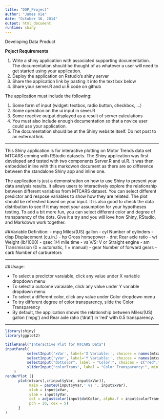 ```yaml
---
title: "DDP_Project"
author: "James Xie"
date: "October 16, 2014"
output: html_document
runtime: shiny
---
```

Developing Data Product

**Poject Requirements**

1. Write a shiny application with associated supporting documentation. The documentation should be thought of as whatever a user will need to get started using your application.
2. Deploy the application on Rstudio's shiny server
3. Share the application link by pasting it into the text box below
4. Share your server.R and ui.R code on github

The application must include the following:

1. Some form of input (widget: textbox, radio button, checkbox, ...)
2. Some operation on the ui input in sever.R
3. Some reactive output displayed as a result of server calculations
4. You must also include enough documentation so that a novice user could use your application.
5. The documentation should be at the Shiny website itself. Do not post to an external link.  

-------------

This Shiny application is for interactive plotting on Motor Trends data set MTCARS coming with RStudio datasets. The Shiny application was first developed and tested with two components Server.R and ui.R. It was then embedded inline with this markdwon document as there are so difference between the standalone Shiny app and inline one. 

The application is just a demonstration on how to use Shiny to present your data analysis results. It allows users to interactively explore the relationship between different variables from MTCARS dataset. You can select different predictor and respose variables to show how they are related. The plot should be refreshed based on your input.  It is also good to check the data distribution to see if it may meet your assumption for your hypotheses testing. To add a bit more fun, you can select different color and degree of transparency of the dots. Give it a try and you will love how Shiny, RStudio, and Markdown work together. 
 
##Variable Definition:
 -  mpg	Miles/(US) gallon
 -  cyl	Number of cylinders
 -  disp	Displacement (cu.in.)
 -  hp	  Gross horsepower
 -  drat	Rear axle ratio
 -  wt 	Weight (lb/1000)
 -  qsec	1/4 mile time
 -  vs	  V/S: V or Straight engine
 -  am	 Transmission (0 = automatic, 1 = manual)
 -  gear	Number of forward gears
 -  carb	Number of carburetors
 
------------------

##Usage:

 -  To select a predictor varaiable, click any value under X variable dropdown menu
 -  To select a outcome varaiable, click any value under Y variable dropdown menu 
 -  To select a different color, click any value under Color dropdown menu 
 -  To try different degree of color transparency, slide the Color Transparency
 -  By default, the application shows the relationship between Miles/(US) gallon ('mpg') and Rear axle ratio ('drat') in 'red' with 0.5 transparency. 
 
--------------------------

```r
library(shiny)
library(ggplot2)

titlePanel("Interactive Plot for MTCARS Data")
inputPanel(
          selectInput('xVar', label='X Variable:', choices = names(mtcars), selected=names(mtcars)[[1]], width=160),
          selectInput('yVar', label='Y Variable:', choices = names(mtcars), selected=names(mtcars)[[5]], width=160),
          selectInput("dotColor", label = "Color:", choices = c("red","green","blue","yellow"), selected = "red", width=160),
          sliderInput("colorTrans", label = "Color Transparancy:", min = 0.1,  max = 1.0, value = 0.5, step = 0.1, width=160)
    )
renderPlot ({ 
      plot(mtcars[,c(input$yVar, input$xVar)],
           main = paste0(input$yVar,' vs ', input$xVar),
           xlab = input$xVar,
           ylab = input$yVar,
           col = adjustcolor(input$dotColor, alpha.f = input$colorTrans),
           pch = 20, cex = 5)
      } 
)  
```






